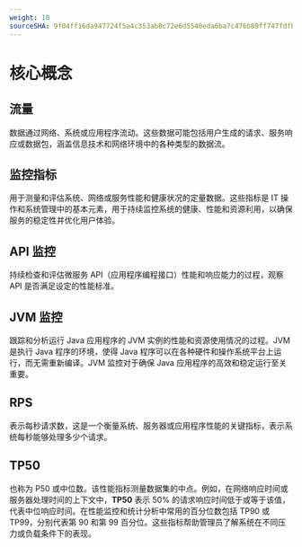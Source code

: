 ```yaml
---
weight: 10
sourceSHA: 9f04ff16da947724f5a4c353ab8c72e6d5540eda6ba7c476b89ff747fdfb6d6d
---
```


# 核心概念

## 流量

数据通过网络、系统或应用程序流动。这些数据可能包括用户生成的请求、服务响应或数据包，涵盖信息技术和网络环境中的各种类型的数据流。

## 监控指标

用于测量和评估系统、网络或服务性能和健康状况的定量数据。这些指标是 IT 操作和系统管理中的基本元素，用于持续监控系统的健康、性能和资源利用，以确保服务的稳定性并优化用户体验。

## API 监控

持续检查和评估微服务 API（应用程序编程接口）性能和响应能力的过程，观察 API 是否满足设定的性能标准。

## JVM 监控

跟踪和分析运行 Java 应用程序的 JVM 实例的性能和资源使用情况的过程。JVM 是执行 Java 程序的环境，使得 Java 程序可以在各种硬件和操作系统平台上运行，而无需重新编译。JVM 监控对于确保 Java 应用程序的高效和稳定运行至关重要。

## RPS

表示每秒请求数，这是一个衡量系统、服务器或应用程序性能的关键指标，表示系统每秒能够处理多少个请求。

## TP50

也称为 P50 或中位数。该性能指标测量数据集的中点。例如，在网络响应时间或服务器处理时间的上下文中，**TP50** 表示 50% 的请求响应时间低于或等于该值，代表中位响应时间。在性能监控和统计分析中常用的百分位数包括 TP90 或 TP99，分别代表第 90 和第 99 百分位。这些指标帮助管理员了解系统在不同压力或负载条件下的表现。
